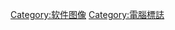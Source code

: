 {{Catnav|頁面分類|人类社会|媒体|大眾媒體|软件}}
{{Commonscat|Software logos}}

[[Category:软件图像|Category:软件图像]]
[[Category:電腦標誌|Category:電腦標誌]]